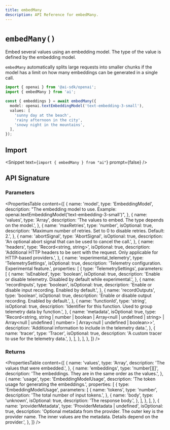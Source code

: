 ---
title: embedMany
description: API Reference for embedMany.
---

# `embedMany()`

Embed several values using an embedding model. The type of the value is defined
by the embedding model.

`embedMany` automatically splits large requests into smaller chunks if the model
has a limit on how many embeddings can be generated in a single call.

```ts
import { openai } from '@ai-sdk/openai';
import { embedMany } from 'ai';

const { embeddings } = await embedMany({
  model: openai.textEmbeddingModel('text-embedding-3-small'),
  values: [
    'sunny day at the beach',
    'rainy afternoon in the city',
    'snowy night in the mountains',
  ],
});
```

## Import

<Snippet text={`import { embedMany } from "ai"`} prompt={false} />

## API Signature

### Parameters

<PropertiesTable
  content={[
    {
      name: 'model',
      type: 'EmbeddingModel',
      description:
        "The embedding model to use. Example: openai.textEmbeddingModel('text-embedding-3-small')",
    },
    {
      name: 'values',
      type: 'Array<VALUE>',
      description: 'The values to embed. The type depends on the model.',
    },
    {
      name: 'maxRetries',
      type: 'number',
      isOptional: true,
      description:
        'Maximum number of retries. Set to 0 to disable retries. Default: 2.',
    },
    {
      name: 'abortSignal',
      type: 'AbortSignal',
      isOptional: true,
      description:
        'An optional abort signal that can be used to cancel the call.',
    },
    {
      name: 'headers',
      type: 'Record<string, string>',
      isOptional: true,
      description:
        'Additional HTTP headers to be sent with the request. Only applicable for HTTP-based providers.',
    },
    {
      name: 'experimental_telemetry',
      type: 'TelemetrySettings',
      isOptional: true,
      description: 'Telemetry configuration. Experimental feature.',
      properties: [
        {
          type: 'TelemetrySettings',
          parameters: [
            {
              name: 'isEnabled',
              type: 'boolean',
              isOptional: true,
              description:
                'Enable or disable telemetry. Disabled by default while experimental.',
            },
            {
              name: 'recordInputs',
              type: 'boolean',
              isOptional: true,
              description:
                'Enable or disable input recording. Enabled by default.',
            },
            {
              name: 'recordOutputs',
              type: 'boolean',
              isOptional: true,
              description:
                'Enable or disable output recording. Enabled by default.',
            },
            {
              name: 'functionId',
              type: 'string',
              isOptional: true,
              description:
                'Identifier for this function. Used to group telemetry data by function.',
            },
            {
              name: 'metadata',
              isOptional: true,
              type: 'Record<string, string | number | boolean | Array<null | undefined | string> | Array<null | undefined | number> | Array<null | undefined | boolean>>',
              description:
                'Additional information to include in the telemetry data.',
            },
            {
              name: 'tracer',
              type: 'Tracer',
              isOptional: true,
              description: 'A custom tracer to use for the telemetry data.',
            },
          ],
        },
      ],
    },
  ]}
/>

### Returns

<PropertiesTable
  content={[
    {
      name: 'values',
      type: 'Array<VALUE>',
      description: 'The values that were embedded.',
    },
    {
      name: 'embeddings',
      type: 'number[][]',
      description: 'The embeddings. They are in the same order as the values.',
    },
    {
      name: 'usage',
      type: 'EmbeddingModelUsage',
      description: 'The token usage for generating the embeddings.',
      properties: [
        {
          type: 'EmbeddingModelUsage',
          parameters: [
            {
              name: 'tokens',
              type: 'number',
              description: 'The total number of input tokens.',
            },
            {
              name: 'body',
              type: 'unknown',
              isOptional: true,
              description: 'The response body.',
            },
          ],
        },
      ],
    },
    {
      name: 'providerMetadata',
      type: 'ProviderMetadata | undefined',
      isOptional: true,
      description:
        'Optional metadata from the provider. The outer key is the provider name. The inner values are the metadata. Details depend on the provider.',
    },
  ]}
/>
